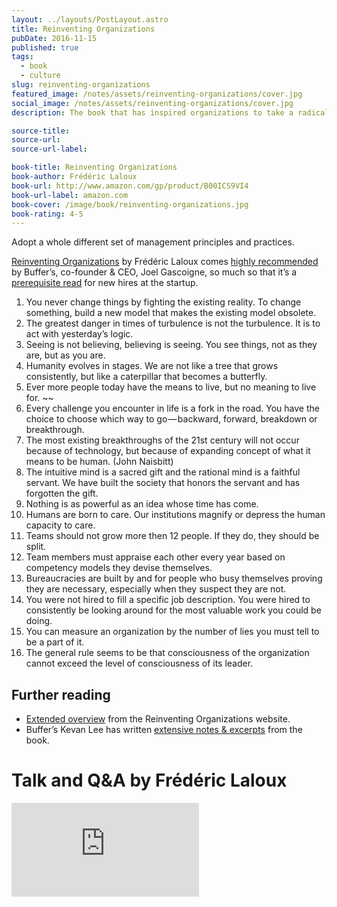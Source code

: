```yaml
---
layout: ../layouts/PostLayout.astro
title: Reinventing Organizations
pubDate: 2016-11-15
published: true
tags:
  - book
  - culture
slug: reinventing-organizations
featured_image: /notes/assets/reinventing-organizations/cover.jpg
social_image: /notes/assets/reinventing-organizations/cover.jpg
description: The book that has inspired organizations to take a radical leap and adopt a whole different set of management principles and practices.

source-title:
source-url:
source-url-label:

book-title: Reinventing Organizations
book-author: Frédéric Laloux
book-url: http://www.amazon.com/gp/product/B00ICS9VI4
book-url-label: amazon.com
book-cover: /image/book/reinventing-organizations.jpg
book-rating: 4-5
---
```


<p class="text-lg">Adopt a whole different set of management principles and practices.</p>

[Reinventing Organizations](http://www.amazon.com/gp/product/B00ICS9VI4) by Frédéric Laloux comes [highly recommended](http://joel.is/50-books-that-transformed-my-business-and-my-life/) by Buffer’s, co-founder & CEO, Joel Gascoigne, so much so that it’s a [prerequisite read](https://buffer.com/journey) for new hires at the startup.

1. You never change things by fighting the existing reality. To change something, build a new model that makes the existing model obsolete.
2. The greatest danger in times of turbulence is not the turbulence. It is to act with yesterday’s logic.
3. Seeing is not believing, believing is seeing. You see things, not as they are, but as you are.
4. Humanity evolves in stages. We are not like a tree that grows consistently, but like a caterpillar that becomes a butterfly.
5. Ever more people today have the means to live, but no meaning to live for.
   ~~
6. Every challenge you encounter in life is a fork in the road. You have the choice to choose which way to go — backward, forward, breakdown or breakthrough.
7. The most existing breakthroughs of the 21st century will not occur because of technology, but because of expanding concept of what it means to be human. (John Naisbitt)
8. The intuitive mind is a sacred gift and the rational mind is a faithful servant. We have built the society that honors the servant and has forgotten the gift.
9. Nothing is as powerful as an idea whose time has come.
10. Humans are born to care. Our institutions magnify or depress the human capacity to care.
11. Teams should not grow more then 12 people. If they do, they should be split.
12. Team members must appraise each other every year based on competency models they devise themselves.
13. Bureaucracies are built by and for people who busy themselves proving they are necessary, especially when they suspect they are not.
14. You were not hired to fill a specific job description. You were hired to consistently be looking around for the most valuable work you could be doing.
15. You can measure an organization by the number of lies you must tell to be a part of it.
16. The general rule seems to be that consciousness of the organization cannot exceed the level of consciousness of its leader.

## Further reading

- [Extended overview](http://www.reinventingorganizations.com/uploads/2/1/9/8/21988088/140305_laloux_reinventing_organizations.pdf) from the Reinventing Organizations website.
- Buffer’s Kevan Lee has written [extensive notes & excerpts](http://www.kevanlee.com/reinventing-organizations/) from the book.

# Talk and Q&A by Frédéric Laloux

<div class="aspect-w-16 aspect-h-9 my-5">
<iframe title="Talk and Q&A by Frédéric Laloux" src="https://www.youtube.com/embed/gcS04BI2sbk?rel=0" frameborder="0" gesture="media" allow="encrypted-media" allowfullscreen></iframe>
</div>
